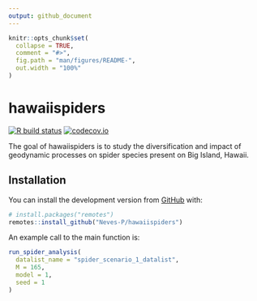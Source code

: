```yaml
---
output: github_document
---
```


<!-- README.md is generated from README.Rmd. Please edit that file -->

```r
knitr::opts_chunk$set(
  collapse = TRUE,
  comment = "#>",
  fig.path = "man/figures/README-",
  out.width = "100%"
)
```

# hawaiispiders

<!-- badges: start -->
[![R build status](https://github.com/Neves-P/hawaiispiders/workflows/R-CMD-check/badge.svg)](https://github.com/Neves-P/hawaiispiders/actions)
[![codecov.io](https://codecov.io/github/Neves-P/hawaiispiders/coverage.svg?branch=master)](https://codecov.io/github/Neves-P/hawaiispiders/branch/master)
<!-- badges: end -->

The goal of hawaiispiders is to study the diversification and impact of geodynamic processes on spider species present on Big Island, Hawaii.

## Installation

You can install the development version from [GitHub](https://github.com/) with:

``` r
# install.packages("remotes")
remotes::install_github("Neves-P/hawaiispiders")
```

An example call to the main function is:
``` r
run_spider_analysis(
  datalist_name = "spider_scenario_1_datalist",
  M = 165,
  model = 1,
  seed = 1
)
```
